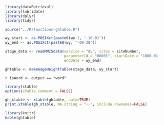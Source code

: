 
```r
library(dataRetrieval)
library(lubridate)
library(dplyr)
library(tidyr)

source("../R/functions-ghtable.R")
```

```r
wy_start <- as.POSIXct(paste0(wy-1, "-10-01"))
wy_end <- as.POSIXct(paste0(wy, "-09-30"))

stage_data <- readNWISdata(service = "dv", sites = siteNumber, 
                           parameterCd = "00065", startDate = "1800-01-01", 
                           endDate = wy_end)

ghtable <- makeGageHeightTable(stage_data, wy_start) 
``` 

`r isWord <- output == "word"`
```r
library(xtable)
options(xtable.comment = FALSE)

gh_xtable <- xtable(ghtable, auto=TRUE)
print.xtable(gh_xtable, NA.string = "--", include.rownames=FALSE)
```

```r
library(knitr)
kable(ghtable)
```
